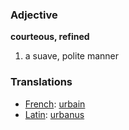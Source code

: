 === Adjective ===

'''courteous, refined'''

#a suave, polite manner


===Translations===

*[[French]]: [[urbain]]
*[[Latin]]: [[urbanus]]